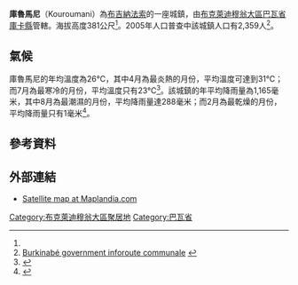 {{Infobox settlement
|name = 庫魯馬尼
|settlement_type = 
|native_name = Kouroumani
|nickname = 
|image_skyline = 
|image_size = 
|image_caption =
|image_flag = 
|image_seal = 
|seal_size =
|image_map = 
|map_caption = 
|pushpin_map = Burkina Faso
|pushpin_map_caption = 庫魯馬尼在布基納法索的位置
|coordinates_region = 
|subdivision_type = 國家
|subdivision_name = {{flag|Burkina Faso}}
|subdivision_type1 = 大區
|subdivision_name1 = [[布克萊迪穆翁大區|布克萊迪穆翁大區]]
|subdivision_type2 = [[布吉納法索行政區劃|省]]
|subdivision_name2 = [[巴瓦省|巴瓦省]]
|subdivision_type3 = [[縣_(布吉納法索)|縣]]
|subdivision_name3 = [[庫卡縣|庫卡縣]]
|leader_title = 
|leader_name = 
|established_title = 
|established_date = 
|area_total_km2 = 
|population_as_of = 2005
|population_footnotes =
|population_total = 2,359
|population_density_km2 =
|population_blank1_title = 民族
|population_blank1 = 
|elevation_footnotes =<ref name = "gn2358677">{{Geonameslink |gnid=2358677 |name=Tanhouna|date =|title=庫魯馬尼 | |accessdate=2015-11-14 }}</ref>
|elevation_m = 381
|timezone =GMT
|coordinates_display = inline,title
|utc_offset = +0
|latd=11
|latm=51
|lats=00
|latNS=N
|longd=4
|longm=38
|longs=00
|longEW=W
|blank1_name =GeoNames
|blank1_info =[http://www.geonames.org/2358677 2358677]
|website = 
}}

'''庫魯馬尼'''（Kouroumani）為[[布吉納法索|布吉納法索]]的一座城鎮，由[[布克萊迪穆翁大區|布克萊迪穆翁大區]][[巴瓦省|巴瓦省]][[庫卡縣|庫卡縣]]管轄。海拔高度381公尺<ref name = "gn2358677"/>。2005年人口普查中該城鎮人口有2,359人<ref>[http://www.inforoute-communale.gov.bf/list_vill/bm.htm Burkinabé government inforoute communale] {{webarchive|url=https://web.archive.org/web/20080124133758/http://www.inforoute-communale.gov.bf/list_vill/bm.htm |date=2008-01-24 }}</ref>。

==氣候==
庫魯馬尼的年均溫度為26℃，其中4月為最炎熱的月份，平均溫度可達到31℃；而7月為最寒冷的月份，平均溫度只有23℃<ref name = "nasa">{{cite web|url=http://neo.sci.gsfc.nasa.gov/dataset_index.php|title=NASA Earth Observations Data Set Index|publisher=NASA|accessdate=2016-01-30|archive-date=2019-04-07|archive-url=https://web.archive.org/web/20190407091601/https://neo.sci.gsfc.nasa.gov/dataset_index.php|dead-url=no}}</ref>。該城鎮的年平均降雨量為1,165毫米，其中8月為最潮濕的月份，平均降雨量達288毫米；而2月為最乾燥的月份，平均降雨量只有1毫米<ref name = "nasarain">{{cite web|url=http://neo.sci.gsfc.nasa.gov/view.php?datasetId=TRMM_3B43M&year=2014|title=NASA Earth Observations: Rainfall (1 month - TRMM)|publisher=NASA|accessdate=2016-01-30|archive-date=2016-10-09|archive-url=https://web.archive.org/web/20161009115736/http://neo.sci.gsfc.nasa.gov/view.php?datasetId=TRMM_3B43M&year=2014|dead-url=no}}</ref>。

==參考資料==
{{Reflist}}

==外部連結==
*[http://www.maplandia.com/burkina-faso/kossi/balave/Kouroumani/ Satellite map at Maplandia.com]{{dead link|date=2018年2月 |bot=InternetArchiveBot |fix-attempted=yes }}

{{巴瓦省}}

{{DEFAULTSORT:Kouroumani}}
[[Category:布克萊迪穆翁大區聚居地|Category:布克萊迪穆翁大區聚居地]]
[[Category:巴瓦省|Category:巴瓦省]]


{{BurkinaFaso-geo-stub}}